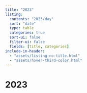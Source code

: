 ```yaml
---
title: "2023"
listing:
  contents: "2023/day"
  sort: "date"
  type: table
  categories: true
  sort-ui: false
  filter-ui: false
  fields: [title, categories]
include-in-header: 
  - "assets/listing-no-title.html"
  - "assets/hover-third-color.html"
---
```


# [2023]{.third-color}
